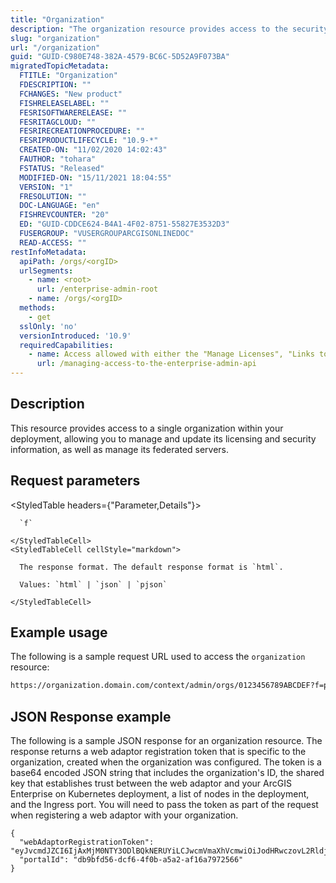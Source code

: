 ```yaml
---
title: "Organization"
description: "The organization resource provides access to the security and licenses resources for a single organization within your deployment."
slug: "organization"
url: "/organization"
guid: "GUID-C980E748-382A-4579-BC6C-5D52A9F073BA"
migratedTopicMetadata:
  FTITLE: "Organization"
  FDESCRIPTION: ""
  FCHANGES: "New product"
  FISHRELEASELABEL: ""
  FESRISOFTWARERELEASE: ""
  FESRITAGCLOUD: ""
  FESRIRECREATIONPROCEDURE: ""
  FESRIPRODUCTLIFECYCLE: "10.9-*"
  CREATED-ON: "11/02/2020 14:02:43"
  FAUTHOR: "tohara"
  FSTATUS: "Released"
  MODIFIED-ON: "15/11/2021 18:04:55"
  VERSION: "1"
  FRESOLUTION: ""
  DOC-LANGUAGE: "en"
  FISHREVCOUNTER: "20"
  ED: "GUID-CDDCE624-B4A1-4F02-8751-55827E3532D3"
  FUSERGROUP: "VUSERGROUPARCGISONLINEDOC"
  READ-ACCESS: ""
restInfoMetadata:
  apiPath: /orgs/<orgID>
  urlSegments:
    - name: <root>
      url: /enterprise-admin-root
    - name: /orgs/<orgID>
  methods:
    - get
  sslOnly: 'no'
  versionIntroduced: '10.9'
  requiredCapabilities:
    - name: Access allowed with either the "Manage Licenses", "Links to organization-specific group", "Update", "Delete", "Security and infrastructure", or "Servers" privileges
      url: /managing-access-to-the-enterprise-admin-api
---
```


## Description

This resource provides access to a single organization within your deployment, allowing you to manage and update its licensing and security information, as well as manage its federated servers.


## Request parameters

<StyledTable headers={"Parameter,Details"}>
  <StyledTableRow>
    <StyledTableCell cellStyle="markdown">

      `f` 

    </StyledTableCell>
    <StyledTableCell cellStyle="markdown">

      The response format. The default response format is `html`.

      Values: `html` | `json` | `pjson`

    </StyledTableCell>
  </StyledTableRow>
</StyledTable>


## Example usage

The following is a sample request URL used to access the `organization` resource:

```markdown
https://organization.domain.com/context/admin/orgs/0123456789ABCDEF?f=pjson
```

## JSON Response example

The following is a sample JSON response for an organization resource. The response returns a web adaptor registration token that is specific to the organization, created when the organization was configured. The token is a base64 encoded JSON string that includes the organization's ID, the shared key that establishes trust between the web adaptor and your ArcGIS Enterprise on Kubernetes deployment, a list of nodes in the deployment, and the Ingress port. You will need to pass the token as part of the request when registering a web adaptor with your organization.

```other
{
  "webAdaptorRegistrationToken": "eyJvcmdJZCI6IjAxMjM0NTY3ODlBQkNERUYiLCJwcmVmaXhVcmwiOiJodHRwczovL2RldjAwMTQwOTIuZXNyaS5jb20vZ2lzLyIsImluZ3Jlc3NQb3J0IjoiMzE0NDMiLCJub2RlcyI6WyJkZXYwMDE0MDkyLmVzcmkuY29tIl0sInNoYXJlZEtleSI6IkVxTDk3ZytpS28xQUpMSVd2WDBWci94a1BEcGhVTno2Wjc4MlAxZXByTFE9IiwiZXhwaXJhdGlvbiI6MTU5NzI2NTQzMzg2OCwic2lnbmF0dXJlIjoiOXN2VE5pTjZFRDJkQkl4OUsrdWFBbVFSNGlaRGJ4VWpXa2NTRWFGaFM5aTBXSkVhZUVETE5RRU5sOW1EZnBXMiJ9",
  "portalId": "db9bfd56-dcf6-4f0b-a5a2-af16a7972566"
}
```